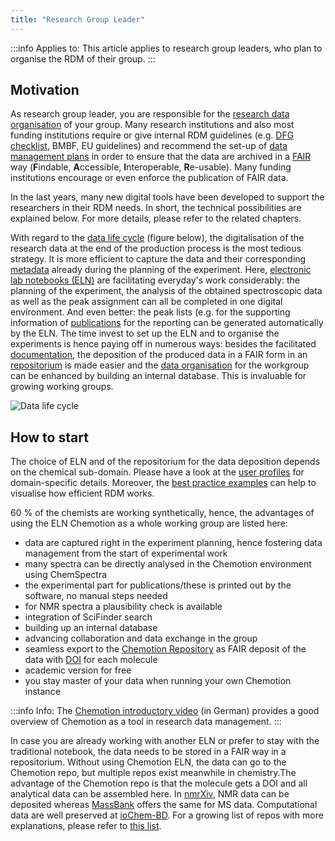 ```yaml
---
title: "Research Group Leader"
---
```


:::info Applies to:
This article applies to research group leaders, who plan to organise the RDM of their group.
:::

## Motivation

As research group leader, you are responsible for the [research data organisation](/docs/data/data_organisation) of your group. Many research institutions and also most funding institutions require or give internal RDM guidelines (e.g. [DFG checklist](https://www.dfg.de/download/pdf/foerderung/grundlagen_dfg_foerderung/forschungsdaten/forschungsdaten_checkliste_de.pdf), BMBF, EU guidelines) and recommend the set-up of [data management plans](/docs/data/dmp) in order to ensure that the data are archived in a [FAIR](/docs/topics/fair) way (**F**indable, **A**ccessible, **I**nteroperable, **R**e-usable). Many funding institutions encourage or even enforce the publication of FAIR data.

In the last years, many new digital tools have been developed to support the researchers in their RDM needs. In short, the technical possibilities are explained below. For more details, please refer to the related chapters.

With regard to the [data life cycle](/docs/topics/data_life_cycle) (figure below), the digitalisation of the research data at the end of the production process is the most tedious strategy. It is more efficient to capture the data and their corresponding [metadata](/docs/topics/metadata) already during the planning of the experiment. Here, [electronic lab notebooks (ELN)](/docs/topics/eln) are facilitating everyday's work considerably: the planning of the experiment, the analysis of the obtained spectroscopic data as well as the peak assignment can all be completed in one digital environment. And even better: the peak lists (e.g. for the supporting information of [publications](/docs/data/data_publication) for the reporting can be generated automatically by the ELN. The time invest to set up the ELN and to organise the experiments is hence paying off in numerous ways: besides the facilitated [documentation](/docs/data/data_documentation), the deposition of the produced data in a FAIR form in an [repositorium](/docs/topics/repositories) is made easier and the [data organisation](/docs/data/data_organisation) for the workgroup can be enhanced by building an internal database. This is invaluable for growing working groups.

![Data life cycle](/img/Intro/N4C_DataLifecycle.svg)


## How to start

The choice of ELN and of the repositorium for the data deposition depends on the chemical sub-domain. Please have a look at the [user profiles](/docs/domains/guide) for domain-specific details.
Moreover, the [best practice examples](/docs/topics/best_practice) can help to visualise how efficient RDM works.

60 % of the chemists are working synthetically, hence, the advantages of using the ELN Chemotion as a whole working group are listed here:

- data are captured right in the experiment planning, hence fostering data management from the start of experimental work
- many spectra can be directly analysed in the Chemotion environment using ChemSpectra
- the experimental part for publications/these is printed out by the software, no manual steps needed
- for NMR spectra a plausibility check is available
- integration of SciFinder search
- building up an internal database
- advancing collaboration and data exchange in the group
- seamless export to the [Chemotion Repository](https://www.chemotion-repository.net/welcome) as FAIR deposit of the data with [DOI](/docs/topics/pid) for each molecule
- academic version for free
- you stay master of your data when running your own Chemotion instance

:::info Info:
The [Chemotion introductory video](https://www.youtube.com/watch?v=tZHaP6DW-Dw) (in German) provides a good overview of Chemotion as a tool in research data management.
:::

In case you are already working with another ELN or prefer to stay with the traditional notebook, the data needs to be stored in a FAIR way in a repositorium. Without using Chemotion ELN, the data can go to the Chemotion repo, but multiple repos exist meanwhile in chemistry.The advantage of the Chemotion repo is that the molecule gets a DOI and all analytical data can be assembled here.
In [nmrXiv](https://docs.nmrxiv.org/), NMR data can be deposited whereas [MassBank](https://massbank.eu/MassBank/) offers the same for MS data. Computational data are well preserved at [ioChem-BD](https://www.iochem-bd.org/).
For a growing list of repos with more explanations, please refer to [this list](https://www.re3data.org/).





